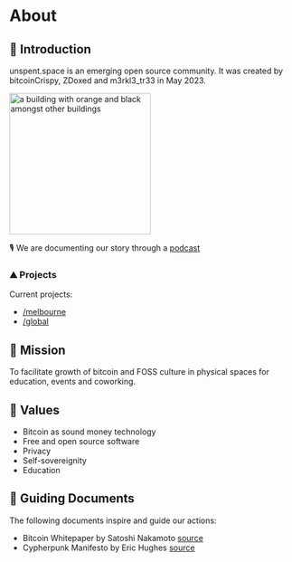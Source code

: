 # About

## 👋 Introduction

unspent.space is an emerging open source community. It was created by bitcoinCrispy, ZDoxed and m3rkl3_tr33 in May 2023.

<img
  style="width: 250px;"
  alt="a building with orange and black amongst other buildings"
  src="https://github.com/unspentspace/.github/assets/132414909/e2ec3e4a-7ba1-4277-97a9-9c3fb4a4f64f"
/>

🎙️ We are documenting our story through a [podcast](https://listen.unspent.space)

### ⛰️ Projects

Current projects:

- [/melbourne](/melbourne)
- <a href="https://github.com/unspentspace/global/" target="_blank">
    /global
  </a>

## 🚀 Mission

To facilitate growth of bitcoin and FOSS culture in physical spaces for education, events and coworking.

## 🧡 Values

- Bitcoin as sound money technology
- Free and open source software
- Privacy
- Self-sovereignity
- Education

## 🧭 Guiding Documents

The following documents inspire and guide our actions:

- Bitcoin Whitepaper by Satoshi Nakamoto [source](https://bitcoin.org/bitcoin.pdf)
- Cypherpunk Manifesto by Eric Hughes [source](https://nakamotoinstitute.org/cypherpunk-manifesto/)
